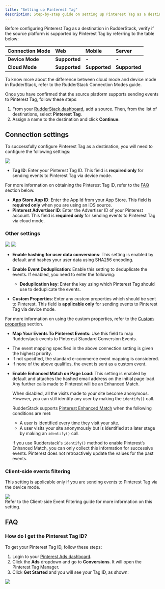 ```yaml
---
title: "Setting up Pinterest Tag"
description: Step-by-step guide on setting up Pinterest Tag as a destination in RudderStack.
---
```


Before configuring Pinterest Tag as a destination in RudderStack, verify if the source platform is supported by Pinterest Tag by referring to the table below:

| **Connection Mode** | **Web** | **Mobile** | **Server** |
| :------------------ | :------------ | :----- | :----- |
| **Device Mode**     | **Supported** | **-**  | **-**  |
| **Cloud Mode**      | **Supported**         | **Supported**  | **Supported** |

<div class="infoBlock">
To know more about the difference between cloud mode and device mode in RudderStack, refer to the <Link to="/destinations/rudderstack-connection-modes/">RudderStack Connection Modes</Link> guide.
</div>

Once you have confirmed that the source platform supports sending events to Pinterest Tag, follow these steps:

1. From your [RudderStack dashboard](https://app.rudderstack.com/), add a source. Then, from the list of destinations, select **Pinterest Tag**.
2. Assign a name to the destination and click **Continue**.

## Connection settings

To successfully configure Pinterest Tag as a destination, you will need to configure the following settings:

<img src="../../../assets/event-stream-destinations/pinterest-tag-connection-settings.png" />

- **Tag ID**: Enter your Pinterest Tag ID. This field is **required only** for sending events to Pinterest Tag via <Link to="/destinations/rudderstack-connection-modes/#device-mode">device mode</Link>.

<div class="infoBlock">
For more information on obtaining the Pinterest Tag ID, refer to the <a href="#faq">FAQ</a> section below.
</div>

- **App Store App ID**: Enter the App Id from your App Store. This field is **required only** when you are using an iOS source.
- **Pinterest Advertiser ID**: Enter the Advertiser ID of your Pinterest account. This field is **required only** for sending events to Pinterest Tag via <Link to="/destinations/rudderstack-connection-modes/#cloud-mode">cloud mode</Link>.

### Other settings

<img src="../../../assets/event-stream-destinations/pinterest-tag-connection-settings-2.png" />
<img src="../../../assets/event-stream-destinations/pinterest-tag-connection-settings-3.png" />

- **Enable hashing for user data conversions**: This setting is enabled by default and hashes your user data using SHA256 encoding.
- **Enable Event Deduplication**: Enable this setting to deduplicate the events. If enabled, you need to enter the following:
  - **Deduplication key**: Enter the key using which Pinterest Tag should use to deduplicate the events.

- **Custom Properties**: Enter any custom properties which should be sent to Pinterest. This field is **applicable only** for sending events to Pinterest Tag via <Link to="/destinations/rudderstack-connection-modes/#device-mode">device mode</Link>.

<div class="infoBlock">
For more information on using the custom properties, refer to the <a href="/destinations/streaming-destinations/pinterest-ads/pinterest-ads-device-mode/#custom-properties">Custom properties</a> section.
</div>

- **Map Your Events To Pinterest Events**: Use this field to map Rudderstack events to Pinterest Standard Conversion Events.

<div class="infoBlock">
<ul>
<li> The event mapping specified in the above connection setting is given the highest priority.</li>
<li> If not specified, the <Link to="/destinations/streaming-destinations/pinterest-ads/pinterest-ads-device-mode/#e-commerce">standard e-commerce event mapping</Link> is considered.</li>
<li> If none of the above qualifies, the event is sent as a custom event.</li>
</ul>
</div>


- **Enable Enhanced Match on Page Load**: This setting is enabled by default and attaches the hashed email address on the initial page load. Any further calls made to Pinterest will be an Enhanced Match.

  When disabled, all the visits made to your site become anonymous. However, you can still identify any user by making the `identify()` call.

  RudderStack supports [Pinterest Enhanced Match](https://help.pinterest.com/en/business/article/enhanced-match) when the following conditions are met:

  - A user is identified every time they visit your site.
  - A user visits your site anonymously but is identified at a later stage by making an `identify()` call.

  If you use Rudderstack's `identify()` method to enable Pinterest’s Enhanced Match, you can only collect this information for successive events. Pinterest does not retroactively update the values for the past events.

### Client-side events filtering

This setting is applicable only if you are sending events to Pinterest Tag via the <Link to="/destinations/rudderstack-connection-modes/#device-mode">device mode</Link>. 

<img src="../../../assets/event-stream-destinations/pinterest-tag-connection-settings-4.png" />

<div class="infoBlock">
Refer to the <Link to="/sources/event-streams/sdks/event-filtering/">Client-side Event Filtering</Link> guide for more information on this setting.
</div>

## FAQ

### How do I get the Pinterest Tag ID?

To get your Pinterest Tag ID, follow these steps:

1. Login to your [Pinterest Ads dashboard](https://ads.pinterest.com/).
2. Click the **Ads** dropdown and go to **Conversions**. It will open the Pinterest Tag Manager.
3. Click **Get Started** and you will see your Tag ID, as shown:

<img src="../../../assets/event-stream-destinations/tag-id-pinterest.png" />